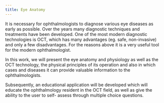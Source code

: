 ```yaml
---
title: Eye Anatomy
---
```


It is necessary for ophthalmologists to diagnose various eye diseases as early as
possible. Over the years many diagnostic techniques and treatments have been
developed. One of the most modern diagnostic technologies is OCT, which has many
advantages (eg. safe, non-invasive) and only a few disadvantages. For the reasons
above it is a very useful tool for the modern ophthalmologist.

In this work, we will present the eye anatomy and physiology as well as the OCT
technology, the physical principles of its operation and also in which cases and
diseases it can provide valuable information to the ophthalmologists.

Subsequently, an educational application will be developed which will educate the
ophthalmology resident in the OCT field, as well as give the ability to the user to self-
assess through multiple choice questions.
